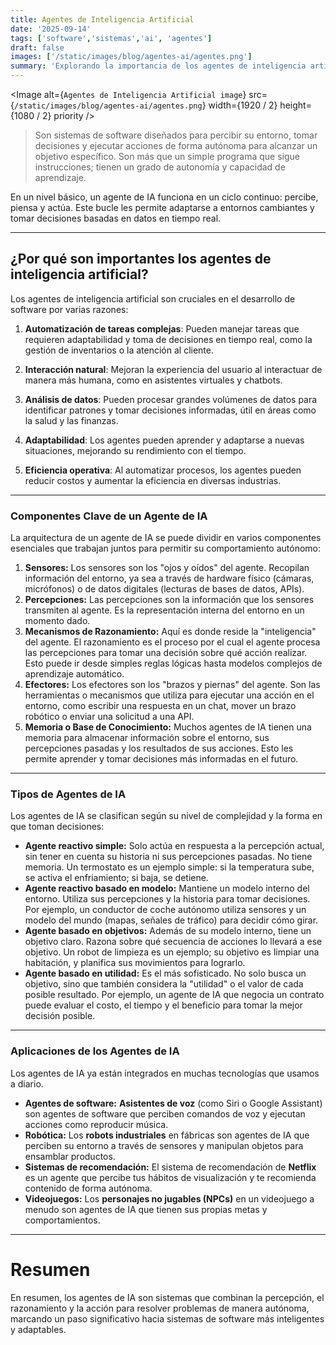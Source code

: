 ```yaml
---
title: Agentes de Inteligencia Artificial
date: '2025-09-14'
tags: ['software','sistemas','ai', 'agentes']
draft: false
images: ['/static/images/blog/agentes-ai/agentes.png']
summary: 'Explorando la importancia de los agentes de inteligencia artificial en el desarrollo de software y cómo implementarlos eficazmente.'
---
```


<Image
  alt={`Agentes de Inteligencia Artificial image`}
  src={`/static/images/blog/agentes-ai/agentes.png`}
  width={1920 / 2}
  height={1080 / 2}
  priority
/>

>Son sistemas de software diseñados para percibir su entorno, tomar decisiones y ejecutar acciones de forma autónoma para alcanzar un objetivo específico. Son más que un simple programa que sigue instrucciones; tienen un grado de autonomía y capacidad de aprendizaje.

En un nivel básico, un agente de IA funciona en un ciclo continuo: percibe, piensa y actúa. Este bucle les permite adaptarse a entornos cambiantes y tomar decisiones basadas en datos en tiempo real.

---

## ¿Por qué son importantes los agentes de inteligencia artificial?

Los agentes de inteligencia artificial son cruciales en el desarrollo de software por varias razones:

1. **Automatización de tareas complejas**: Pueden manejar tareas que requieren adaptabilidad y toma de decisiones en tiempo real, como la gestión de inventarios o la atención al cliente.

2. **Interacción natural**: Mejoran la experiencia del usuario al interactuar de manera más humana, como en asistentes virtuales y chatbots.

3. **Análisis de datos**: Pueden procesar grandes volúmenes de datos para identificar patrones y tomar decisiones informadas, útil en áreas como la salud y las finanzas.

4. **Adaptabilidad**: Los agentes pueden aprender y adaptarse a nuevas situaciones, mejorando su rendimiento con el tiempo.

5. **Eficiencia operativa**: Al automatizar procesos, los agentes pueden reducir costos y aumentar la eficiencia en diversas industrias.

---

### Componentes Clave de un Agente de IA

La arquitectura de un agente de IA se puede dividir en varios componentes esenciales que trabajan juntos para permitir su comportamiento autónomo:

1.  **Sensores:** Los sensores son los "ojos y oídos" del agente. Recopilan información del entorno, ya sea a través de hardware físico (cámaras, micrófonos) o de datos digitales (lecturas de bases de datos, APIs).
2.  **Percepciones:** Las percepciones son la información que los sensores transmiten al agente. Es la representación interna del entorno en un momento dado.
3.  **Mecanismos de Razonamiento:** Aquí es donde reside la "inteligencia" del agente. El razonamiento es el proceso por el cual el agente procesa las percepciones para tomar una decisión sobre qué acción realizar. Esto puede ir desde simples reglas lógicas hasta modelos complejos de aprendizaje automático.
4.  **Efectores:** Los efectores son los "brazos y piernas" del agente. Son las herramientas o mecanismos que utiliza para ejecutar una acción en el entorno, como escribir una respuesta en un chat, mover un brazo robótico o enviar una solicitud a una API.
5.  **Memoria o Base de Conocimiento:** Muchos agentes de IA tienen una memoria para almacenar información sobre el entorno, sus percepciones pasadas y los resultados de sus acciones. Esto les permite aprender y tomar decisiones más informadas en el futuro.

---

### Tipos de Agentes de IA

Los agentes de IA se clasifican según su nivel de complejidad y la forma en que toman decisiones:

* **Agente reactivo simple:** Solo actúa en respuesta a la percepción actual, sin tener en cuenta su historia ni sus percepciones pasadas. No tiene memoria. Un termostato es un ejemplo simple: si la temperatura sube, se activa el enfriamiento; si baja, se detiene.
* **Agente reactivo basado en modelo:** Mantiene un modelo interno del entorno. Utiliza sus percepciones y la historia para tomar decisiones. Por ejemplo, un conductor de coche autónomo utiliza sensores y un modelo del mundo (mapas, señales de tráfico) para decidir cómo girar.
* **Agente basado en objetivos:** Además de su modelo interno, tiene un objetivo claro. Razona sobre qué secuencia de acciones lo llevará a ese objetivo. Un robot de limpieza es un ejemplo; su objetivo es limpiar una habitación, y planifica sus movimientos para lograrlo.
* **Agente basado en utilidad:** Es el más sofisticado. No solo busca un objetivo, sino que también considera la "utilidad" o el valor de cada posible resultado. Por ejemplo, un agente de IA que negocia un contrato puede evaluar el costo, el tiempo y el beneficio para tomar la mejor decisión posible.

---

### Aplicaciones de los Agentes de IA

Los agentes de IA ya están integrados en muchas tecnologías que usamos a diario.

* **Agentes de software:** **Asistentes de voz** (como Siri o Google Assistant) son agentes de software que perciben comandos de voz y ejecutan acciones como reproducir música.
* **Robótica:** Los **robots industriales** en fábricas son agentes de IA que perciben su entorno a través de sensores y manipulan objetos para ensamblar productos.
* **Sistemas de recomendación:** El sistema de recomendación de **Netflix** es un agente que percibe tus hábitos de visualización y te recomienda contenido de forma autónoma.
* **Videojuegos:** Los **personajes no jugables (NPCs)** en un videojuego a menudo son agentes de IA que tienen sus propias metas y comportamientos.

---

# Resumen

En resumen, los agentes de IA son sistemas que combinan la percepción, el razonamiento y la acción para resolver problemas de manera autónoma, marcando un paso significativo hacia sistemas de software más inteligentes y adaptables.

